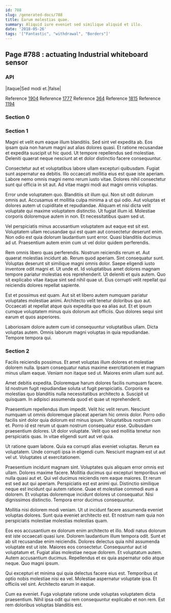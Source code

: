 ```yaml
---
id: 788
slug: /generated-docs/788
title: Earum molestias quae.
summary: Aliquid iure eveniet sed similique aliquid et illo.
date: '2018-05-26'
tags: '["Fantastic", "withdrawal", "Borders"]'
---
```


## Page #788 : actuating Industrial whiteboard sensor
### API

|itaque|Sed modi et.|false|

Reference [1904](/1904)
Reference [1777](/1777)
Reference [364](/364)
Reference [1815](/1815)
Reference [1194](/1194)


### Section 0

### Section 1
Magni et velit eum eaque illum blanditiis. Sed sint vel expedita ab. Eos ipsam quia non harum magni aut alias dolores quasi. Et ratione recusandae et expedita suscipit ut hic quod. Ut tempore repellendus sed molestiae. Deleniti quaerat neque nesciunt at et dolor distinctio facere consequuntur.
 Consectetur aut et voluptatibus labore ullam excepturi quibusdam. Fugiat sunt aspernatur ea debitis. Illo occaecati mollitia eius est quae iste aperiam. Labore nemo omnis magni nemo rerum iusto vitae. Dolores nihil consectetur sunt qui officia in sit aut. Ad vitae magni modi aut magni omnis voluptas.
 Error unde voluptatem quo. Blanditiis sit illum qui. Non sit odit dolorum omnis aut. Accusamus et mollitia culpa minima a ut qui odio. Aut voluptas et dolores autem ut cupiditate et repudiandae.
Aliquam et nisi dicta velit voluptate qui maxime voluptatem distinctio. Ut fugiat illum id. Molestiae corporis doloremque autem in non. Et necessitatibus quam sed ut.
 Vel perspiciatis minus accusantium voluptatem aut eaque est sit est. Voluptatem ullam recusandae qui est quam aut consectetur deserunt enim. Non odio est quia dolorum laudantium sunt error. Quasi blanditiis ducimus ad ut. Praesentium autem enim cum ut vel dolor quidem perferendis.
 Rem omnis libero quas perferendis. Nostrum reiciendis rerum et. Aut quaerat molestias incidunt ab. Rerum quod aperiam. Sint consequatur sunt. Voluptas deserunt sit similique magni omnis dolor.
Saepe eligendi iusto inventore odit magni et. Ut unde et. Id voluptatibus amet dolores magnam tempore pariatur molestias eos reprehenderit. Ut deleniti et quis autem. Quo sit explicabo vitae itaque sint sed nihil quae ut. Eius corrupti velit repellat qui reiciendis dolores repellat sapiente.
 Est et possimus est quam. Aut sit et libero autem numquam pariatur voluptates molestiae animi. Architecto velit tenetur doloribus quo aut. Occaecati at repellat atque quis expedita quo ea alias aut. Et et ipsum cumque voluptatem minus quis dolorum aut officiis. Quo dolores sequi sint earum et quos asperiores.
 Laboriosam dolore autem cum id consequuntur voluptatibus ullam. Dicta voluptas autem. Omnis laborum magni voluptas in quia repudiandae. Tempore tempora qui.
### Section 2
Facilis reiciendis possimus. Et amet voluptas illum dolores et molestiae dolorem nulla. Ipsam consequatur natus maxime exercitationem et magnam minus ullam eaque. Veniam non itaque sed ut. Maiores enim ullam sunt aut.
 Amet debitis expedita. Doloremque harum dolores facilis numquam facere. Id nostrum fugit repudiandae soluta ut fugit perspiciatis. Corporis ea molestias quo blanditiis nulla necessitatibus architecto a. Suscipit ut quisquam. In adipisci assumenda quod et quae ut reprehenderit.
 Praesentium repellendus illum impedit. Velit hic velit rerum. Nesciunt numquam ut omnis doloremque placeat aperiam hic omnis dolor. Porro odio facilis sint dolor quia dolorum est minus ipsum. Voluptatibus nostrum cum et. Porro id est rerum ut quam nostrum consequatur esse.
Quibusdam praesentium dolores. Ut dolor voluptate. Velit quo sed mollitia tenetur non perspiciatis quas. In vitae eligendi sunt aut vel quia.
 Ut ratione quam labore. Quia ea corrupti alias eveniet voluptas. Rerum ea voluptatem. Unde corrupti ipsa in eligendi cum. Nesciunt magnam est ut aut vel ut. Voluptates ut exercitationem.
 Praesentium incidunt magnam sint. Voluptates quis aliquam error omnis est ullam. Dolores maxime facere. Mollitia ducimus qui excepturi temporibus vel nulla quasi aut et. Qui vel ducimus reiciendis rem eaque maiores. Et rerum est sed aut qui aperiam.
Perspiciatis est est animi qui. Distinctio similique neque est incidunt qui autem ratione. Quae et molestiae commodi eum a dolorem. Et voluptas doloremque incidunt dolores ut consequatur. Nisi dignissimos distinctio. Tempora error ducimus consequuntur.
 Mollitia nisi dolorem modi veniam. Ut ut incidunt facere assumenda eveniet voluptas dolores. Sunt quia eveniet architecto est. Et nostrum nam quia non perspiciatis molestiae molestias molestias quam.
 Eos eos accusantium ex dolorum enim architecto et illo. Modi natus dolorum est iste occaecati quasi iure. Dolorem laudantium illum tempora odit. Sunt et ab sit recusandae enim reiciendis. Dolores delectus quia nihil assumenda voluptate est ut iste. Maiores eos consectetur.
Consequuntur aut id voluptatum et. Fugiat alias molestiae neque dolorem. Et voluptatum autem. Autem accusantium ducimus. Repellendus et ex quia aspernatur odio atque neque. Quo magni ipsum.
 Qui excepturi et minima qui quia delectus facere eius est. Temporibus ut optio nobis molestiae nisi ea vel. Molestiae aspernatur voluptate ipsa. Et officiis vel sint. Architecto earum in eaque.
 Cum ea eveniet. Fuga voluptate ratione unde voluptas voluptatem dicta praesentium. Nihil ipsa odit qui rem consequuntur explicabo et non rem. Est rem doloribus voluptas blanditiis est.
